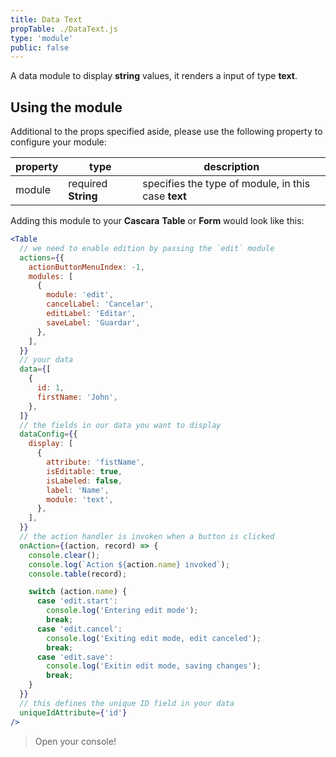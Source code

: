 ```yaml
---
title: Data Text
propTable: ./DataText.js
type: 'module'
public: false
---
```


A data module to display **string** values, it renders a input of type **text**.

## Using the module

Additional to the props specified aside, please use the following property to configure your module:

| property | type                | description                                         |
| -------- | ------------------- | --------------------------------------------------- |
| module   | required **String** | specifies the type of module, in this case **text** |

Adding this module to your **Cascara** **Table** or **Form** would look like this:

```jsx
<Table
  // we need to enable edition by passing the `edit` module
  actions={{
    actionButtonMenuIndex: -1,
    modules: [
      {
        module: 'edit',
        cancelLabel: 'Cancelar',
        editLabel: 'Editar',
        saveLabel: 'Guardar',
      },
    ],
  }}
  // your data
  data={[
    {
      id: 1,
      firstName: 'John',
    },
  ]}
  // the fields in our data you want to display
  dataConfig={{
    display: [
      {
        attribute: 'fistName',
        isEditable: true,
        isLabeled: false,
        label: 'Name',
        module: 'text',
      },
    ],
  }}
  // the action handler is invoken when a button is clicked
  onAction={(action, record) => {
    console.clear();
    console.log(`Action ${action.name} invoked`);
    console.table(record);

    switch (action.name) {
      case 'edit.start':
        console.log('Entering edit mode');
        break;
      case 'edit.cancel':
        console.log('Exiting edit mode, edit canceled');
        break;
      case 'edit.save':
        console.log('Exitin edit mode, saving changes');
        break;
    }
  }}
  // this defines the unique ID field in your data
  uniqueIdAttribute={'id'}
/>
```

> Open your console!
